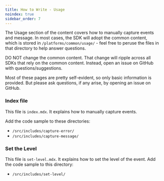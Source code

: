 ```yaml
---
title: How to Write - Usage
noindex: true
sidebar_order: 7
---
```


The Usage section of the content covers how to manually capture events and message. In most cases, the SDK will adopt the common content, which is stored in `/platforms/common/usage/` - feel free to peruse the files in that directory to help answer questions.

<Alert >

DO NOT change the common content. That change will ripple across all SDKs that rely on the common content. Instead, open an issue on  GitHub with questions/suggestions.

</Alert >

Most of these pages are pretty self-evident, so only basic information is provided. But please ask questions, if any arise, by opening an issue on GitHub.

### Index file

This file is `index.mdx`. It explains how to manually capture events.

Add the code sample to these directories:

- `/src/includes/capture-error/`
- `/src/includes/capture-message/`

### Set the Level

This file is `set-level.mdx`. It explains how to set the level of the event. Add the code sample to this directory:

- `/src/includes/set-level/`
